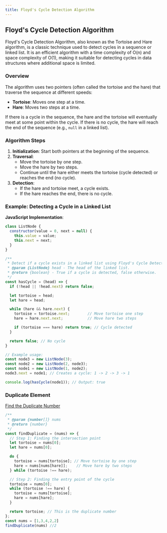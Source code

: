 ```yaml
---
title: Floyd's Cycle Detection Algorithm
---
```


## Floyd's Cycle Detection Algorithm

Floyd's Cycle Detection Algorithm, also known as the Tortoise and Hare algorithm, is a classic technique used to detect cycles in a sequence or linked list. It is an efficient algorithm with a time complexity of O(n) and space complexity of O(1), making it suitable for detecting cycles in data structures where additional space is limited.

### Overview

The algorithm uses two pointers (often called the tortoise and the hare) that traverse the sequence at different speeds:
- **Tortoise**: Moves one step at a time.
- **Hare**: Moves two steps at a time.

If there is a cycle in the sequence, the hare and the tortoise will eventually meet at some point within the cycle. If there is no cycle, the hare will reach the end of the sequence (e.g., `null` in a linked list).

### Algorithm Steps

1. **Initialization**: Start both pointers at the beginning of the sequence.
2. **Traversal**:
   - Move the tortoise by one step.
   - Move the hare by two steps.
   - Continue until the hare either meets the tortoise (cycle detected) or reaches the end (no cycle).
3. **Detection**:
   - If the hare and tortoise meet, a cycle exists.
   - If the hare reaches the end, there is no cycle.

### Example: Detecting a Cycle in a Linked List

**JavaScript Implementation**:

```JavaScript
class ListNode {
  constructor(value = 0, next = null) {
    this.value = value;
    this.next = next;
  }
}

/**
 * Detect if a cycle exists in a linked list using Floyd's Cycle Detection Algorithm.
 * @param {ListNode} head - The head of the linked list.
 * @return {boolean} - True if a cycle is detected, false otherwise.
 */
const hasCycle = (head) => {
  if (!head || !head.next) return false;

  let tortoise = head;
  let hare = head;

  while (hare && hare.next) {
    tortoise = tortoise.next;        // Move tortoise one step
    hare = hare.next.next;           // Move hare two steps

    if (tortoise === hare) return true; // Cycle detected
  }

  return false; // No cycle
}

// Example usage:
const node3 = new ListNode(3);
const node2 = new ListNode(2, node3);
const node1 = new ListNode(1, node2);
node3.next = node1; // Creates a cycle: 1 -> 2 -> 3 -> 1

console.log(hasCycle(node1)); // Output: true
```

### Duplicate Element

[Find the Duplicate Number](https://leetcode.com/problems/find-the-duplicate-numbe)

```JavaScript
/**
 * @param {number[]} nums
 * @return {number}
 */
const findDuplicate = (nums) => {
  // Step 1: Finding the intersection point
  let tortoise = nums[0];
  let hare = nums[0];

  do {
    tortoise = nums[tortoise]; // Move tortoise by one step
    hare = nums[nums[hare]];    // Move hare by two steps
  } while (tortoise !== hare);

  // Step 2: Finding the entry point of the cycle
  tortoise = nums[0];
  while (tortoise !== hare) {
    tortoise = nums[tortoise];
    hare = nums[hare];
  }

  return tortoise; // This is the duplicate number
};
const nums = [1,3,4,2,2]
findDuplicate(nums) //2
```